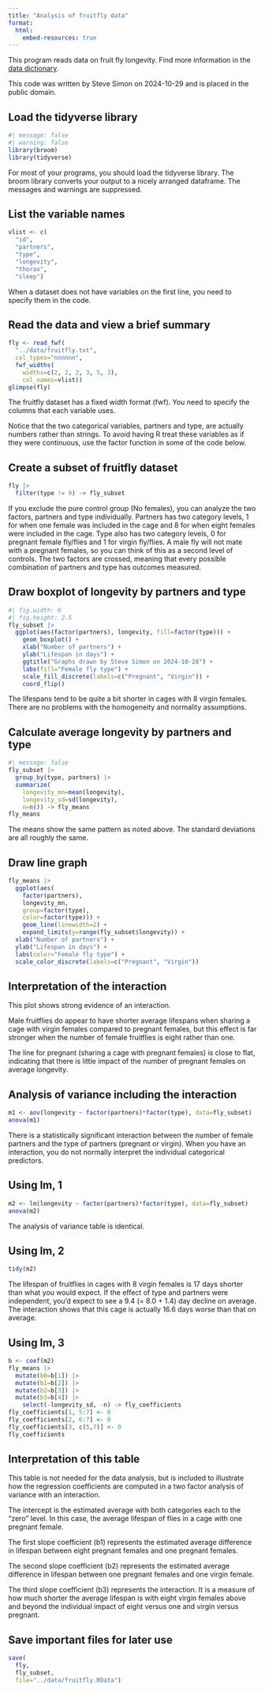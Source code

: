 ```yaml
---
title: "Analysis of fruitfly data"
format: 
  html:
    embed-resources: true
---
```


This program reads data on fruit fly longevity. Find more information in the [data dictionary][dd].

[dd]: https://github.com/pmean/data/blob/master/files/fruitfly.yaml

This code was written by Steve Simon on 2024-10-29 and is placed in the public domain.

## Load the tidyverse library

```r
#| message: false
#| warning: false
library(broom)
library(tidyverse)
```

For most of your programs, you should load the tidyverse library. The broom 
library converts your output to a nicely arranged dataframe. The messages and
warnings are suppressed.

## List the variable names

```r
vlist <- c(
  "id",
  "partners",
  "type",
  "longevity",
  "thorax",
  "sleep")
```

When a dataset does not have variables on the first line, you need to specify 
them in the code.

## Read the data and view a brief summary

```r
fly <- read_fwf(
  "../data/fruitfly.txt",
  col_types="nnnnnn",
  fwf_widths(
    widths=c(2, 2, 2, 3, 5, 3),
    col_names=vlist))
glimpse(fly)
```

The fruitfly dataset has a fixed width format (fwf). You need to specify the
columns that each variable uses.

Notice that the two categorical variables, partners and type, are actually
numbers rather than strings. To avoid having R treat these variables as if
they were continuous, use the factor function in some of the code below.

## Create a subset of fruitfly dataset

```r
fly |>
  filter(type != 9) -> fly_subset
```

If you exclude the pure control group (No females), you can analyze the two
factors, partners and type individually. Partners has two category levels, 1 for
when one female was included in the cage and 8 for when eight females were 
included in the cage. Type also has two category levels, 0 for pregnant female
fly/flies and 1 for virgin fly/flies. A male fly will not mate with a pregnant
females, so you can think of this as a second level of controls. The two factors
are crossed, meaning that every possible combination of partners and type has 
outcomes measured.

## Draw boxplot of longevity by partners and type

```r
#| fig.width: 6
#| fig.height: 2.5
fly_subset |>
  ggplot(aes(factor(partners), longevity, fill=factor(type))) +
    geom_boxplot() +
    xlab("Number of partners") +
    ylab("Lifespan in days") +
    ggtitle("Graphs drawn by Steve Simon on 2024-10-28") +
    labs(fill="Female fly type") +
    scale_fill_discrete(labels=c("Pregnant", "Virgin")) +
    coord_flip()
```

The lifespans tend to be quite a bit shorter in cages with 8 virgin females.
There are no problems with the homogeneity and normality assumptions.

## Calculate average longevity by partners and type

```r
#| message: false
fly_subset |>
  group_by(type, partners) |>
  summarize(
    longevity_mn=mean(longevity),
    longevity_sd=sd(longevity),
    n=n()) -> fly_means
fly_means
```

The means show the same pattern as noted above. The standard deviations are all
roughly the same.

## Draw line graph

```r
fly_means |>
  ggplot(aes(
    factor(partners), 
    longevity_mn, 
    group=factor(type),
    color=factor(type))) +
    geom_line(linewidth=2) +
	expand_limits(y=range(fly_subset$longevity)) +
  xlab("Number of partners") +
  ylab("Lifespan in days") +
  labs(color="Female fly type") +
  scale_color_discrete(labels=c("Pregnant", "Virgin"))
```

## Interpretation of the interaction

This plot shows strong evidence of an interaction.

Male fruitflies do appear to have shorter average lifespans when sharing a cage with virgin females compared to pregnant females, but this effect is far stronger when the number of female fruitflies is eight rather than one.

The line for pregnant (sharing a cage with pregnant females) is close to flat,
indicating that there is little impact of the number of pregnant females on
average longevity.

## Analysis of variance including the interaction

```r
m1 <- aov(longevity ~ factor(partners)*factor(type), data=fly_subset)
anova(m1)
```

There is a statistically significant interaction between the number of female
partners and the type of partners (pregnant or virgin). When you have an
interaction, you do not normally interpret the individual categorical 
predictors.

## Using lm, 1

```r
m2 <- lm(longevity ~ factor(partners)*factor(type), data=fly_subset)
anova(m2)
```

The analysis of variance table is identical.

## Using lm, 2

```r
tidy(m2)
```

The lifespan of fruitflies in cages with 8 virgin females is 17 days shorter than what you would expect. If the effect of type and partners were independent, you'd expect to see a 9.4 (= 8.0 + 1.4) day decline on average. The interaction shows that this cage is actually 16.6 days worse than that on average.

## Using lm, 3

```r
b <- coef(m2) 
fly_means |>
  mutate(b0=b[1]) |>
  mutate(b1=b[2]) |>
  mutate(b2=b[3]) |>
  mutate(b3=b[4]) |>
	select(-longevity_sd, -n) -> fly_coefficients
fly_coefficients[1, 5:7] <- 0
fly_coefficients[2, 6:7] <- 0
fly_coefficients[3, c(5,7)] <- 0
fly_coefficients
```

## Interpretation of this table

This table is not needed for the data analysis, but is included to illustrate 
how the regression coefficients are computed in a two factor analysis of 
variance with an interaction.

The intercept is the estimated average with both categories each to the "zero" level. In this case, the average lifespan of flies in a cage with one pregnant female.

The first slope coefficient (b1) represents the estimated average difference in lifespan between eight pregnant females and one pregnant females.

The second slope coefficient (b2) represents the estimated average difference in lifespan between one pregnant females and one virgin female.

The third slope coefficient (b3) represents the interaction. It is a measure of how much shorter the average lifespan is with eight virgin females above and beyond the individual impact of eight versus one and virgin versus pregnant.

## Save important files for later use

```r
save(
  fly,
  fly_subset,
  file="../data/fruitfly.RData")
```
